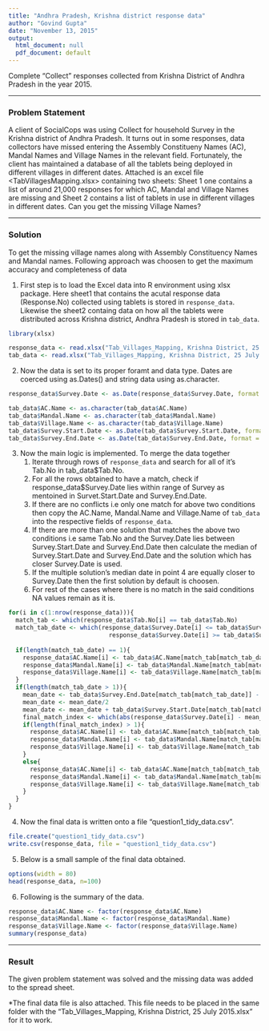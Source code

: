 ```yaml
---
title: "Andhra Pradesh, Krishna district response data"
author: "Govind Gupta"
date: "November 13, 2015"
output:
  html_document: null
  pdf_document: default
---
```


Complete "Collect" responses collected from Krishna District of Andhra Pradesh in the year 2015.

******

### Problem Statement

A client of SocialCops was using Collect for household Survey in the Krishna district of Andhra Pradesh. It turns out in some responses, data collectors have missed entering the Assembly Constitueny Names (AC), Mandal Names and Village Names in the relevant field. Fortunately, the client has maintained a database of all the tablets being deployed in different villages in different dates. Attached is an excel file <TabVillagesMapping.xlsx> containing two sheets: Sheet 1 one contains a list of around 21,000 responses for which AC, Mandal and Village Names are missing and Sheet 2 contains a list of tablets in use in different villages in different dates. Can you get the missing Village Names?

******

### Solution

To get the missing village names along with Assembly Constituency Names and Mandal names. Following approach was choosen to get the maximum accuracy and completeness of data

1. First step is to load the Excel data into R environment using xlsx package. Here sheet1 that contains the acutal response data (Response.No) collected using tablets is stored in `response_data`. Likewise the sheet2 containg data on how all the tablets were distributed across Krishna district, Andhra Pradesh is stored in `tab_data`.

```r
library(xlsx)

response_data <- read.xlsx("Tab_Villages_Mapping, Krishna District, 25 July 2015.xlsx", sheetIndex = 1)
tab_data <- read.xlsx("Tab_Villages_Mapping, Krishna District, 25 July 2015.xlsx", sheetIndex = 2)
```

2. Now the data is set to its proper foramt and data type. Dates are coerced using as.Dates() and string data using as.character.

```r
response_data$Survey.Date <- as.Date(response_data$Survey.Date, format = "%Y-%m-%d")

tab_data$AC.Name <- as.character(tab_data$AC.Name)
tab_data$Mandal.Name <- as.character(tab_data$Mandal.Name)
tab_data$Village.Name <- as.character(tab_data$Village.Name)
tab_data$Survey.Start.Date <- as.Date(tab_data$Survey.Start.Date, format = "%d-%b-%Y")
tab_data$Survey.End.Date <- as.Date(tab_data$Survey.End.Date, format = "%d-%b-%Y")
```

3. Now the main logic is implemented. To merge the data together 
    1. Iterate through rows of `response_data` and search for all of it's Tab.No in tab_data$Tab.No.
    2. For all the rows obtained to have a match, check if response_data$Survey.Date lies within range of Survey as mentoined in Survet.Start.Date and Survey.End.Date.
    3. If there are no conflicts i.e only one match for above two conditions then copy the AC.Name, Mandal.Name and Village.Name of `tab_data` into the respective fields of `response_data`.
    4. If there are more than one solution that matches the above two conditions i.e same Tab.No and the Survey.Date lies between Survey.Start.Date and Survey.End.Date then calculate the median of Survey.Start.Date and Survey.End.Date and the solution which has closer Survey.Date is used.
    5. If the multiple solution's median date in point 4 are equally closer to Survey.Date then the first solution by default is choosen.
    6. For rest of the cases where there is no match in the said conditions NA values remain as it is.
  
```r
for(i in c(1:nrow(response_data))){
  match_tab <- which(response_data$Tab.No[i] == tab_data$Tab.No)
  match_tab_date <- which(response_data$Survey.Date[i] <= tab_data$Survey.End.Date[match_tab]  & 
                            response_data$Survey.Date[i] >= tab_data$Survey.Start.Date[match_tab])
  
  if(length(match_tab_date) == 1){
    response_data$AC.Name[i] <- tab_data$AC.Name[match_tab[match_tab_date]]
    response_data$Mandal.Name[i] <- tab_data$Mandal.Name[match_tab[match_tab_date]]
    response_data$Village.Name[i] <- tab_data$Village.Name[match_tab[match_tab_date]]
  }
  if(length(match_tab_date > 1)){
    mean_date <- tab_data$Survey.End.Date[match_tab[match_tab_date]] - tab_data$Survey.Start.Date[match_tab[match_tab_date]]
    mean_date <- mean_date/2
    mean_date <- mean_date + tab_data$Survey.Start.Date[match_tab[match_tab_date]]
    final_match_index <- which(abs(response_data$Survey.Date[i] - mean_date) == min(abs(response_data$Survey.Date[i] - mean_date)))
    if(length(final_match_index) > 1){
      response_data$AC.Name[i] <- tab_data$AC.Name[match_tab[match_tab_date][final_match_index][1]]
      response_data$Mandal.Name[i] <- tab_data$Mandal.Name[match_tab[match_tab_date][final_match_index][1]]
      response_data$Village.Name[i] <- tab_data$Village.Name[match_tab[match_tab_date][final_match_index][1]]
    }
    else{
      response_data$AC.Name[i] <- tab_data$AC.Name[match_tab[match_tab_date][final_match_index]]
      response_data$Mandal.Name[i] <- tab_data$Mandal.Name[match_tab[match_tab_date][final_match_index]]
      response_data$Village.Name[i] <- tab_data$Village.Name[match_tab[match_tab_date][final_match_index]]
    }
  }
}
```

4. Now the final data is written onto a file "question1_tidy_data.csv".

```r
file.create("question1_tidy_data.csv")
write.csv(response_data, file = "question1_tidy_data.csv")
```

5. Below is a small sample of the final data obtained.

```r
options(width = 80)
head(response_data, n=100)
```

6. Following is the summary of the data.

```r
response_data$AC.Name <- factor(response_data$AC.Name)
response_data$Mandal.Name <- factor(response_data$Mandal.Name)
response_data$Village.Name <- factor(response_data$Village.Name)
summary(response_data)
```

******
### Result

The given problem statement was solved and the missing data was added to the spread sheet.

*The final data file is also attached. This file needs to be placed in the same folder with the "Tab_Villages_Mapping, Krishna District, 25 July 2015.xlsx" for it to work.
